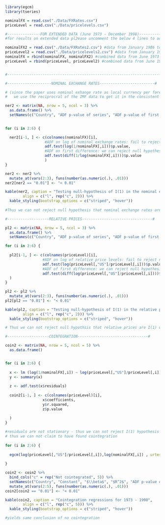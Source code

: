 ```r
library(egcm)
library(tseries)

nominalFX = read.csv("./Data/FXRates.csv")
priceLevel = read.csv("./Data/pricelevels.csv")

#---------------FOR EXTENDED DATA (June 1973 - December 1998)----------------------------#
#for results on extended data pl2ease uncomment the below 4 lines to add the data for extended period and then continue as usual

nominalFX2 = read.csv("./Data/FXRates2.csv") #data from January 1986 to December 1998
priceLevel2 = read.csv("./Data/pricelevels2.csv") #data from January 1986 to December 1998
nominalFX = rbind(nominalFX, nominalFX2) #combined data from June 1973 to December 1998
priceLevel = rbind(priceLevel, priceLevel2) #combined data from June 1973 to December 1998


#------------------------------------------------------------------------------------------#

```

```r
#--------------------NOMINAL EXCHANGE RATES-------------------------#

# (since the paper uses nominal exhange rate as local currency per foreign currency and IMF data is foreign currency per USD
#   we use the reciprocral of the IMF data to get it in the consistent format)

ner2 <- matrix(NA, nrow = 5, ncol = 3) %>%
  as.data.frame() %>%
  setNames(c("Country", "ADF p-value of series", "ADF p-value of first differences"))

 
for (i in 2:6) {

  ner2[i-1, ] <- c(colnames(nominalFX)[i],
                  #ADF on log of nominal exchange rates: fail to reject null hypothesis of non-stationarity in any of these
                  adf.test(log(1/nominalFX[,i]))$p.value,
                  #ADF on first difference: we can reject null hypothesis of stationarity in the difference in all of these with 0.05 confidence
                  adf.test(diff(1/log(nominalFX[,i])))$p.value
                  ) 
}

ner2 <- ner2 %>%
  mutate_at(vars(2:3), funs(number(as.numeric(.), .01)))
ner2[ner2 == "0.01"] <- "< 0.01"

kable(ner2, caption = "Testing null-hypothesis of I(1) in the nominal exchange rate for 1973 - 1998", 
        align = c("l", rep("c", 2))) %>%
  kable_styling(bootstrap_options = c("striped", "hover"))
  
#Thus we can not reject null hypothesis that nominal exchange rates are I(1) for any of the 5 countries
```

```r
#-------------------RELATIVE PRICES--------------------------------#

pl2 <- matrix(NA, nrow = 5, ncol = 3) %>%
  as.data.frame() %>%
  setNames(c("Country", "ADF p-value of series", "ADF p-value of first differences"))

for (i in 2:6) {
  
  pl2[i-1, ] <- c(colnames(priceLevel)[i],
                 #ADF on log of relative price levels: fail to reject null hypothesis of non-stationarity all with one exception
                 adf.test(log(priceLevel[,"US"]/priceLevel[,i]))$p.value,
                 #ADF of first difference: we can reject null hypothesis of non-stationarity in the difference in all countries with 95% CI
                 adf.test(diff(log(priceLevel[,"US"]/priceLevel[,i])))$p.value
  ) 
}

pl2 <- pl2 %>%
  mutate_at(vars(2:3), funs(number(as.numeric(.), .01)))
pl2[pl2 == "0.01"] <- "< 0.01"

kable(pl2, caption = "Testing null-hypothesis of I(1) in the relative price levels for 1973 - 1998", 
        align = c("l", rep("c", 2))) %>%
  kable_styling(bootstrap_options = c("striped", "hover"))

# Thus we can not reject null hypothsis that relative prices are I(1) with one exception 
```

```r
#-------------------COINTEGRATION--------------------------------#

coin2 <- matrix(NA, nrow = 5, ncol = 5) %>%
  as.data.frame()


for (i in 2:6) {
  
  x <- lm (log(1/nominalFX[,i]) ~ log(priceLevel[,"US"]/priceLevel[,i]))
  y <- summary(x)
  
  z <- adf.test(x$residuals)
  
  coin2[i-1, ] <- c(colnames(priceLevel)[i],
                 x$coefficients,
                 y$r.squared,
                 z$p.value
                 
  ) 
}

#residuals are not stationary - thus we can not reject I(1) hypothesis for the residuals
# thus we can not claim to have found cointegration
  
for (i in 2:6) {
  
  egcm(log(priceLevel[,"US"]/priceLevel[,i]),log(nominalFX[,i]) , urtest = "adf") 
 
}

coin2 <- coin2 %>%
  bind_cols("c" = rep("Not cointegrated", 5)) %>%
  setNames(c("Country", "Constant", "$\\beta$", "$R^2$", "ADF p-value of reg residuals", "EGCM test")) %>%
  mutate_at(vars(2:5), funs(number(as.numeric(.), .01)))
coin2[coin2 == "0.01"] <- "< 0.01"

kable(coin2, caption = "Cointegration regressions for 1973 - 1998", 
        align = c("l", rep("c", 5))) %>%
  kable_styling(bootstrap_options = c("striped", "hover"))

#yields same conclusion of no cointegration
```

